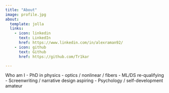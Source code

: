 ```yaml
---
title: "About"
image: profile.jpg
about:
  template: jolla
  links:
    - icon: linkedin
      text: LinkedIn
      href: https://www.linkedin.com/in/alexraman92/
    - icon: github
      text: Github
      href: https://github.com/Tr1kar

---
```


Who am I
- PhD in physics - optics / nonlinear / fibers
- ML/DS re-qualifying
- Screenwriting / narrative design aspiring
- Psychology / self-development amateur